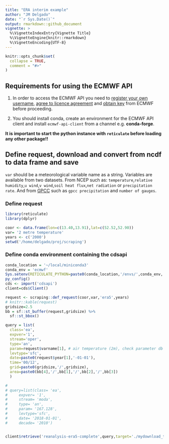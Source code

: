 ```yaml
---
title: "ERA interim example"
author: "JM Delgado"
date: "`r Sys.Date()`"
output: rmarkdown::github_document
vignette: >
  %\VignetteIndexEntry{Vignette Title}
  %\VignetteEngine{knitr::rmarkdown}
  %\VignetteEncoding{UTF-8}
---
```


```r
knitr::opts_chunk$set(
  collapse = TRUE,
  comment = "#>"
)
```
## Requirements for using the ECMWF API

1. In order to access the ECMWF API you need to [register your own username](https://apps.ecmwf.int/registration/), [agree to licence agreement](https://apps.ecmwf.int/datasets/licences/general/) and [obtain key](https://api.ecmwf.int/v1/key/) from ECMWF before proceeding.

2. You should install conda, create an environment for the ECMWF API client and install `ecmwf-api-client` from a channel e.g. __conda-forge__.

__It is important to start the python instance with `reticulate` before loading any other package!!__

## Define request, download and convert from ncdf to data frame and save
`var` should be a meteorological variable name as a string. Variables are available from two datasets. From NCEP such as: `temperature`,`relative humidity`,`u wind`,`v wind`,`soil heat flux`,`net radiation` or `precipitation rate`. And from [GPCC](http://dx.doi.org/10.5676/DWD_GPCC/FD_D_V2018_100) such as `gpcc precipitation` and `number of gauges`.

### Define request
```r
library(reticulate)
library(dplyr)

coor <- data.frame(lon=c(13.40,13.91),lat=c(52.52,52.90))
var= '2 metre temperature'
years <- c('2000')
setwd('/home/delgado/proj/scraping')
```

### Define conda environment containing the cdsapi

```r

conda_location = '~/local/miniconda3'
conda_env = 'ecmwf'
Sys.setenv(RETICULATE_PYTHON=paste0(conda_location,'/envs/',conda_env,'/bin/python'))
py_config()
cds <- import('cdsapi')
client=cds$Client()

request <- scraping::def_request(coor,var,'era5',years)
# knitr::kable(request)
gridsize=2.5
bb = sf::st_buffer(request,gridsize) %>%
  sf::st_bbox()

query = list(
  class='ea',
  expver='1',
  stream='oper',
  type='an',
  param=request$varname[1], # air temperature (2m), check parameter db in https://apps.ecmwf.int/codes/grib/param-db
  levtype='sfc',
  date=paste0(request$year[1],'-01-01'),
  time='00/12',
  grid=paste0(gridsize,'/',gridsize),
  area=paste0(bb[4],'/',bb[1],'/',bb[2],'/',bb[3])
  )

#
# query=list(class= 'ea',
#     expver= '1',
#     stream= 'moda',
#     type= 'an',
#     param= '167.128',
#     levtype='sfc',
#     date= '2018-01-01',
#     decade= '2010')


client$retrieve('reanalysis-era5-complete',query,target='./mydownload_test2.grib')



```
